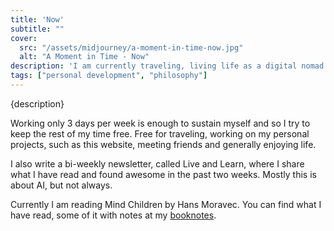 ```yaml
---
title: 'Now'
subtitle: ""
cover: 
  src: "/assets/midjourney/a-moment-in-time-now.jpg"
  alt: "A Moment in Time - Now"
description: 'I am currently traveling, living life as a digital nomad. This means I work as a software consultant for Henkel 3 days per week. This year I am traveling to Portugal, India and maybe South America.'
tags: ["personal development", "philosophy"]
---
```


<p>{description}</p>

Working only 3 days per week is enough to sustain myself and so I try to keep the rest of my time free. Free for traveling, working on my personal projects, such as this website, meeting friends and generally enjoying life. 

I also write a bi-weekly newsletter, called Live and Learn, where I share what I have read and found awesome in the past two weeks. Mostly this is about AI, but not always. 

Currently I am reading Mind Children by Hans Moravec. You can find what I have read, some of it with notes at my [booknotes](/booknotes).